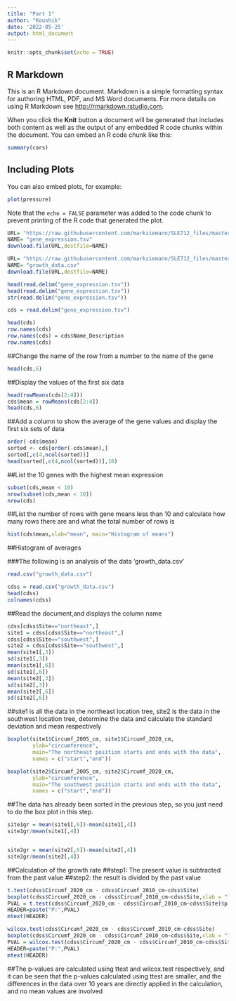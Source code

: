 ```yaml
---
title: "Part 1"
author: "Koushik"
date: '2022-05-25'
output: html_document
---
```


```r
knitr::opts_chunk$set(echo = TRUE)
```

## R Markdown

This is an R Markdown document. Markdown is a simple formatting syntax for authoring HTML, PDF, and MS Word documents. For more details on using R Markdown see <http://rmarkdown.rstudio.com>.

When you click the **Knit** button a document will be generated that includes both content as well as the output of any embedded R code chunks within the document. You can embed an R code chunk like this:

```r
summary(cars)
```

## Including Plots

You can also embed plots, for example:

```r
plot(pressure)
```

Note that the `echo = FALSE` parameter was added to the code chunk to prevent printing of the R code that generated the plot.


```r
URL= "https://raw.githubusercontent.com/markziemann/SLE712_files/master/assessment_task3/bioinfo_asst3_part1_files/gene_expression.tsv"
NAME= "gene_expression.tsv"
download.file(URL,destfile=NAME)

URL= "https://raw.githubusercontent.com/markziemann/SLE712_files/master/assessment_task3/bioinfo_asst3_part1_files/growth_data.csv"
NAME= "growth_data.csv"
download.file(URL,destfile=NAME)

head(read.delim("gene_expression.tsv"))
head(read.delim("gene_expression.tsv"))
str(read.delim("gene_expression.tsv"))

cds = read.delim("gene_expression.tsv")

head(cds)
row.names(cds)
row.names(cds) = cds$Name_Description
row.names(cds)
```

##Change the name of the row from a number to the name of the gene

```r
head(cds,6)
```

##Display the values of the first six data

```r
head(rowMeans(cds[2:4])) 
cds$mean = rowMeans(cds[2:4])
head(cds,6)
```

##Add a column to show the average of the gene values and display the first six sets of data

```r
order(-cds$mean)
sorted <- cds[order(-cds$mean),]
sorted[,c(4,ncol(sorted))]
head(sorted[,c(4,ncol(sorted))],10)
```

##List the 10 genes with the highest mean expression

```r
subset(cds,mean < 10)
nrow(subset(cds,mean < 10))
nrow(cds)
```


##List the number of rows with gene means less than 10 and calculate how many rows there are and what the total number of rows is


```r
hist(cds$mean,xlab="mean", main="Histogram of means")
```

##Histogram of averages

###The following is an analysis of the data 'growth_data.csv'

```r
read.csv("growth_data.csv")

cdss = read.csv("growth_data.csv")
head(cdss)
colnames(cdss)
```

##Read the document,and displays the column name


```r
cdss[cdss$Site=="northeast",]
site1 = cdss[cdss$Site=="northeast",]
cdss[cdss$Site=="southwest",]
site2 = cdss[cdss$Site=="southwest",]
mean(site1[,3])
sd(site1[,3])
mean(site1[,6])
sd(site1[,6])
mean(site2[,3])
sd(site2[,3])
mean(site2[,6])
sd(site2[,6])
```

##site1 is all the data in the northeast location tree, site2 is the data in the southwest location tree, determine the data and calculate the standard deviation and mean respectively

```r
boxplot(site1$Circumf_2005_cm, site1$Circumf_2020_cm,
        ylab="circumference",
        main="The northeast position starts and ends with the data",
        names = c("start","end"))

boxplot(site2$Circumf_2005_cm, site2$Circumf_2020_cm,
        ylab="circumference",
        main="The southwest position starts and ends with the data",
        names = c("start","end"))
```

##The data has already been sorted in the previous step, so you just need to do the box plot in this step.

```r
site1gr = mean(site1[,6])-mean(site1[,4])
site1gr/mean(site1[,4])


site2gr = mean(site2[,6])-mean(site2[,4])
site2gr/mean(site2[,4])
```


##Calculation of the growth rate
##step1: The present value is subtracted from the past value
##step2: the result is divided by the past value



```r
t.test(cdss$Circumf_2020_cm - cdss$Circumf_2010_cm~cdss$Site)
boxplot(cdss$Circumf_2020_cm - cdss$Circumf_2010_cm~cdss$Site,xlab = "location",ylab = "growth")
PVAL = t.test(cdss$Circumf_2020_cm - cdss$Circumf_2010_cm~cdss$Site)$p.value
HEADER=paste("P:",PVAL)
mtext(HEADER)

wilcox.test(cdss$Circumf_2020_cm - cdss$Circumf_2010_cm~cdss$Site)
boxplot(cdss$Circumf_2020_cm - cdss$Circumf_2010_cm~cdss$Site,xlab = "location",ylab = "growth")
PVAL = wilcox.test(cdss$Circumf_2020_cm - cdss$Circumf_2010_cm~cdss$Site)$p.value
HEADER=paste("P:",PVAL)
mtext(HEADER)
```



##The p-values are calculated using ttest and wilcox.test respectively, and it can be seen that the p-values calculated using ttest are smaller, and the differences in the data over 10 years are directly applied in the calculation, and no mean values are involved



